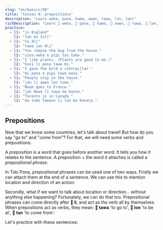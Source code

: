 ```yaml
---
slug: "en/basics/08"
title: "lesson 8: prepositions"
description: "Learn weka, pana, kama, awen, tawa, lon, tan!"
richDescription: "Learn 󱥶 weka, 󱥌 pana, 󱤖 kama, 󱤈 awen, 󱥩 tawa, 󱤬 lon, 󱥧 tan!"
practice:
  - l1: "in England"
    l2: "lon ma Inli"
  - l1: "to Ali"
    l2: "tawa jan Ali"
  - l1: "You remove the bug from the house."
    l2: "sina weka e pipi tan tomo."
  - l1: "I like plants. (Plants are good to me.)"
    l2: "kasi li pona tawa mi."
  - l1: "I gave the bird a caterpillar."
    l2: "mi pana e pipi tawa waso."
  - l1: "People stay in the house."
    l2: "jan li awen lon tomo."
  - l1: "Noah goes to France."
    l2: "jan Nowa li tawa ma Kanse."
  - l1: "Toronto is in Canada."
    l2: "ma tomo Towano li lon ma Kanata."
---
```



## Prepositions

Now that we know some countries, let's talk about travel! But how do you say "go to" and "come from"? For that, we will need some verbs and prepositions:

<List>
  <Word sl="weka" m="to remove, to go away; absent, away" />
  <Word sl="pana" m="to give, to put" />
  <Word sl="kama" m="to come, to arrive" />
  <Word sl="awen" m="to stay, to remain, to protect" />
  <Word sl="tawa" m="to, towards" />
  <Word sl="lon" m="at, on, in" />
  <Word sl="tan" m="from, because of" />
</List>

A _preposition_ is a word that goes before another word. It tells you how it relates to the sentence. A preposition + the word it attaches is called a _prepositional phrase_:

<List>
  <Word sl="tawa soweli" m="towards the animal" />
  <Word sl="lon ma" m="on land, in the country" />
  <Word sl="tan tomo" m="from the house" />
</List>

In Toki Pona, prepositional phrases can be used one of two ways. Firstly we can attach them at the end of a sentence. We can use this to mention location and direction of an action:

<List>
  <Sentence sl="mi pana e waso tawa kasi." m="I put a bird onto a tree." />
  <Sentence sl="waso li awen lon kasi." m="The bird remains on a tree." />
  <Sentence
    sl="sina weka e waso tan kasi."
    m="You remove the bird from the tree."
  />
</List>

Secondly, what if we want to talk about location or direction... without anything else happening? Fortunately, we can do that too. Prepositional phrases can come directly after **󱤧 li**, and act as the verb all by themselves. When prepositions act as verbs, they mean: **󱥩 tawa** 'to go to', **󱤬 lon** 'to be at', **󱥧 tan** 'to come from':

<List>
  <Sentence sl="jan Ema li tawa ma Nijon." m="Emma goes to Japan." />
  <Sentence sl="jan Nina li lon ma Lusi." m="Nina is in Russia." />
  <Sentence sl="jan Mili li tan ma Kanse." m="Millie is from France." />
</List>

Let's practice with these sentences:

<List>
  <Sentence
    sl="mi tawa ma kasi."
    m="I go to the plant land.<br />(Could be a forest, a grassy field, somewhere lush.)"
  />
  <Sentence
    sl="sona li weka tan mi."
    m="Knowledge went away from me.<br />(I forgot.)"
  />
  <Sentence
    sl="soweli suwi li pona tawa mi."
    m="Cute animals are good to me.<br />(I like cute animals.)"
  />
  <Sentence sl="jan Nowa li toki tawa jan Ema." m="Noah speaks to Emma." />
  <Sentence
    sl="jan li toki Tosi lon ma Tosi."
    m="People speak German in Germany."
  />
</List>

<Practice exercises={frontmatter.practice} client:only="react" />
